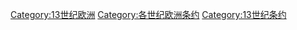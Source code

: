 [[Category:13世纪欧洲|Category:13世纪欧洲]]
[[Category:各世纪欧洲条约|Category:各世纪欧洲条约]]
[[Category:13世纪条约|Category:13世纪条约]]